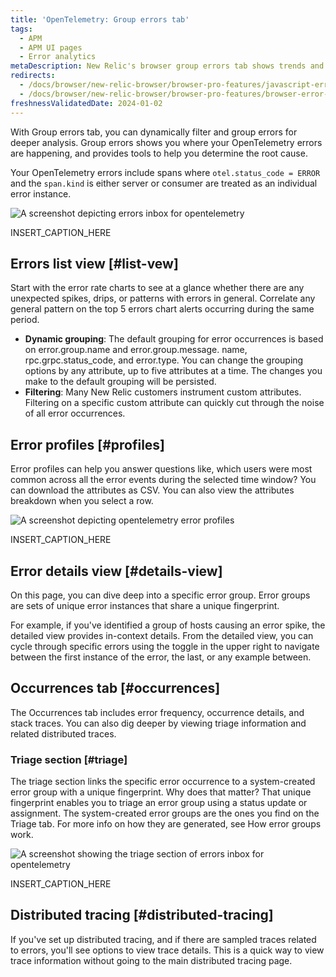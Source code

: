 ```yaml
---
title: 'OpenTelemetry: Group errors tab'
tags:
  - APM
  - APM UI pages
  - Error analytics
metaDescription: New Relic's browser group errors tab shows trends and anomalies that help you compare and troubleshoot error events.
redirects:
  - /docs/browser/new-relic-browser/browser-pro-features/javascript-errors-page-detect-analyze-errors
  - /docs/browser/new-relic-browser/browser-pro-features/browser-error-profiles-find-error-causes
freshnessValidatedDate: 2024-01-02
---
```





With Group errors tab, you can dynamically filter and group errors for deeper analysis. Group errors shows you where your OpenTelemetry errors are happening, and provides tools to help you determine the root cause.

Your OpenTelemetry errors include spans where `otel.status_code = ERROR` and the `span.kind` is either server or consumer are treated as an individual error instance. 

<img
    title="otel errors inbox"
    alt="A screenshot depicting errors inbox for opentelemetry"
    src={errorsinboxOtelErrorsInbox}
/>

<figcaption>
    INSERT_CAPTION_HERE
</figcaption>

## Errors list view [#list-vew]

Start with the error rate charts to see at a glance whether there are any unexpected spikes, drips, or patterns with errors in general. 
Correlate any general pattern on the top 5 errors chart alerts occurring during the same period.
* **Dynamic grouping**: The default grouping for error occurrences is based on error.group.name and error.group.message. name, rpc.grpc.status_code, and error.type. You can change the grouping options by any attribute, up to five attributes at a time. The changes you make to the default grouping will be persisted. 
* **Filtering**:  Many New Relic customers instrument custom attributes. Filtering on a specific custom attribute can quickly cut through the noise of all error occurrences. 

## Error profiles [#profiles]

Error profiles can help you answer questions like, which users were most common across all the error events during the selected time window? You can download the attributes as CSV. You can also view the attributes breakdown when you select a row. 

<img
    title="otel error profiles"
    alt="A screenshot depicting opentelemetry error profiles"
    src={errorsinboxOtelErrorProfiles}
/>

<figcaption>
    INSERT_CAPTION_HERE
</figcaption>

## Error details view [#details-view]
On this page, you can dive deep into a specific error group. Error groups are sets of unique error instances that share a unique fingerprint. 

For example, if you've identified a group of hosts causing an error spike, the detailed view provides in-context details. From the detailed view, you can cycle through specific errors using the toggle in the upper right to navigate between the first instance of the error, the last, or any example between. 

## Occurrences tab [#occurrences]
The Occurrences tab includes error frequency, occurrence details, and stack traces. You can also dig deeper by viewing triage information and related distributed traces.

### Triage section [#triage]
The triage section links the specific error occurrence to a system-created error group with a unique fingerprint. Why does that matter? That unique fingerprint enables you to triage an error group using a status update or assignment. The system-created error groups are the ones you find on the Triage tab. For more info on how they are generated, see How error groups work. 

<img
    title="triage section"
    alt="A screenshot showing the triage section of errors inbox for opentelemetry"
    src={errorsinboxTriageOtelErrorsInbox}
/>

<figcaption>
    INSERT_CAPTION_HERE
</figcaption>

## Distributed tracing [#distributed-tracing]
If you've set up distributed tracing, and if there are sampled traces related to errors, you'll see options to view trace details. This is a quick way to view trace information without going to the main distributed tracing page.